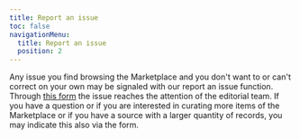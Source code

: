```yaml
---
title: Report an issue
toc: false
navigationMenu:
  title: Report an issue
  position: 2
---
```


Any issue you find browsing the Marketplace and you don't want to or can't correct on your own may
be signaled with our report an issue function. Through [this form](/contact?subject=Report+an+issue)
the issue reaches the attention of the editorial team. If you have a question or if you are
interested in curating more items of the Marketplace or if you have a source with a larger quantity
of records, you may indicate this also via the form.
